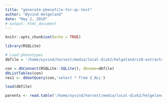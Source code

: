 ```yaml
---
title: "generate-phenofile-for-qc-test"
author: "Øyvind Helgeland"
date: "May 2, 2018"
# output: html_document
---
```


```r
knitr::opts_chunk$set(echo = TRUE)
```

```r
library(RSQLite)
```


```r
# Load phenotypes 
dbfile = '/home/oyvind/harvest/media/local-disk2/helgeland/v10-extracted/leangth_weight_bmi'

con = dbConnect(RSQLite::SQLite(), dbname=dbfile)
dbListTables(con)
res1 <- dbGetQuery(con,'select * from Z_ALL')

load(dbfile)

parents <- read.table('/home/oyvind/harvest/media/local-disk2/helgeland/v10-extracted/parents', header = T, stringsAsFactors = F)

```

